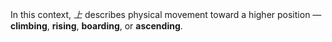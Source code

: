 In this context, _上_ describes physical movement toward a higher position — **climbing**, **rising**, **boarding**, or **ascending**.
